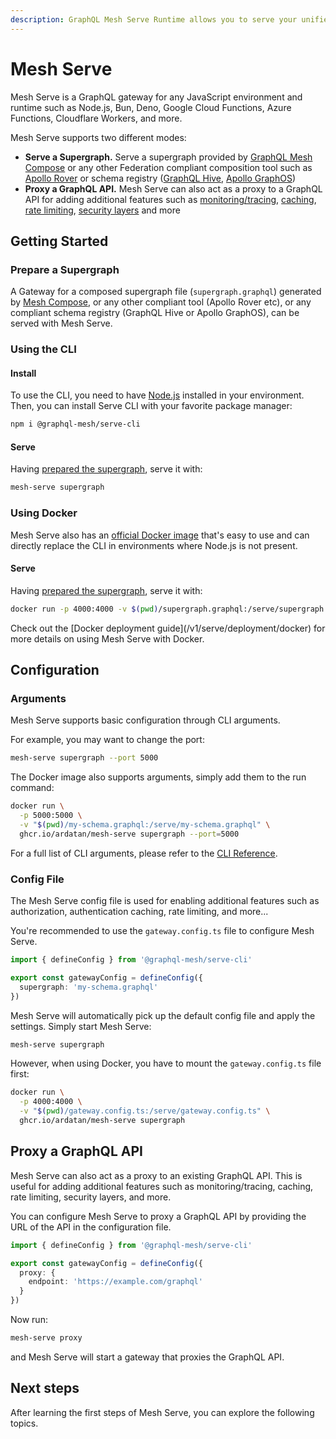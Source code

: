```yaml
---
description: GraphQL Mesh Serve Runtime allows you to serve your unified supergraph GraphQL schema
---
```



# Mesh Serve

Mesh Serve is a GraphQL gateway for any JavaScript environment and runtime such as Node.js, Bun,
Deno, Google Cloud Functions, Azure Functions, Cloudflare Workers, and more.

Mesh Serve supports two different modes:

- **Serve a Supergraph.** Serve a supergraph provided by [GraphQL Mesh Compose](/v1/compose) or any
  other Federation compliant composition tool such as
  [Apollo Rover](https://www.apollographql.com/docs/rover/) or schema registry
  ([GraphQL Hive](https://the-guild.dev/graphql/hive),
  [Apollo GraphOS](https://www.apollographql.com/docs/graphos/))
- **Proxy a GraphQL API.** Mesh Serve can also act as a proxy to a GraphQL API for adding additional
  features such as [monitoring/tracing](/v1/serve/features/monitoring-tracing),
  [caching](/v1/serve/features/performance),
  [rate limiting](/v1/serve/features/security/rate-limiting),
  [security layers](/v1/serve/features/security) and more

## Getting Started

### Prepare a Supergraph

A Gateway for a composed supergraph file (`supergraph.graphql`) generated by
[Mesh Compose](/v1/compose), or any other compliant tool (Apollo Rover etc), or any compliant schema
registry (GraphQL Hive or Apollo GraphOS), can be served with Mesh Serve.

### Using the CLI

#### Install

To use the CLI, you need to have [Node.js](https://nodejs.org) installed in your environment. Then,
you can install Serve CLI with your favorite package manager:

```sh npm2yarn
npm i @graphql-mesh/serve-cli
```

#### Serve

Having [prepared the supergraph](#prepare-a-supergraph), serve it with:

```sh
mesh-serve supergraph
```

### Using Docker

Mesh Serve also has an
[official Docker image](https://github.com/ardatan/graphql-mesh/pkgs/container/mesh-serve) that's
easy to use and can directly replace the CLI in environments where Node.js is not present.

#### Serve

Having [prepared the supergraph](#prepare-a-supergraph), serve it with:

```sh
docker run -p 4000:4000 -v $(pwd)/supergraph.graphql:/serve/supergraph.graphql ghcr.io/ardatan/mesh-serve supergraph
```

<Callout>
  Check out the [Docker deployment guide](/v1/serve/deployment/docker) for more details on using
  Mesh Serve with Docker.
</Callout>

## Configuration

### Arguments

Mesh Serve supports basic configuration through CLI arguments.

For example, you may want to change the port:

```sh
mesh-serve supergraph --port 5000
```

The Docker image also supports arguments, simply add them to the run command:

```sh
docker run \
  -p 5000:5000 \
  -v "$(pwd)/my-schema.graphql:/serve/my-schema.graphql" \
  ghcr.io/ardatan/mesh-serve supergraph --port=5000
```

For a full list of CLI arguments, please refer to the [CLI Reference](./references/cli).

### Config File

The Mesh Serve config file is used for enabling additional features such as authorization,
authentication caching, rate limiting, and more...

You're recommended to use the `gateway.config.ts` file to configure Mesh Serve.

```ts filename="gateway.config.ts"
import { defineConfig } from '@graphql-mesh/serve-cli'

export const gatewayConfig = defineConfig({
  supergraph: 'my-schema.graphql'
})
```

Mesh Serve will automatically pick up the default config file and apply the settings. Simply start
Mesh Serve:

```sh
mesh-serve supergraph
```

However, when using Docker, you have to mount the `gateway.config.ts` file first:

```sh
docker run \
  -p 4000:4000 \
  -v "$(pwd)/gateway.config.ts:/serve/gateway.config.ts" \
  ghcr.io/ardatan/mesh-serve supergraph
```

## Proxy a GraphQL API

Mesh Serve can also act as a proxy to an existing GraphQL API. This is useful for adding additional
features such as monitoring/tracing, caching, rate limiting, security layers, and more.

You can configure Mesh Serve to proxy a GraphQL API by providing the URL of the API in the
configuration file.

```ts filename="gateway.config.ts"
import { defineConfig } from '@graphql-mesh/serve-cli'

export const gatewayConfig = defineConfig({
  proxy: {
    endpoint: 'https://example.com/graphql'
  }
})
```

Now run:

```sh
mesh-serve proxy
```

and Mesh Serve will start a gateway that proxies the GraphQL API.

## Next steps

After learning the first steps of Mesh Serve, you can explore the following topics.

<Cards>
  <Cards.Card
    arrow
    title="Serve a Supergraph from GraphQL Hive"
    href="/v1/serve/schema-registry/hive"
  />
  <Cards.Card
    arrow
    title="Serve a Supergraph from Apollo GraphOS"
    href="/v1/serve/schema-registry/graphos"
  />
  <Cards.Card
    arrow
    title="Proxy a GraphQL API"
    href="/v1/serve/references/config#configure-mesh-as-a-graphql-proxy"
  />
</Cards>
